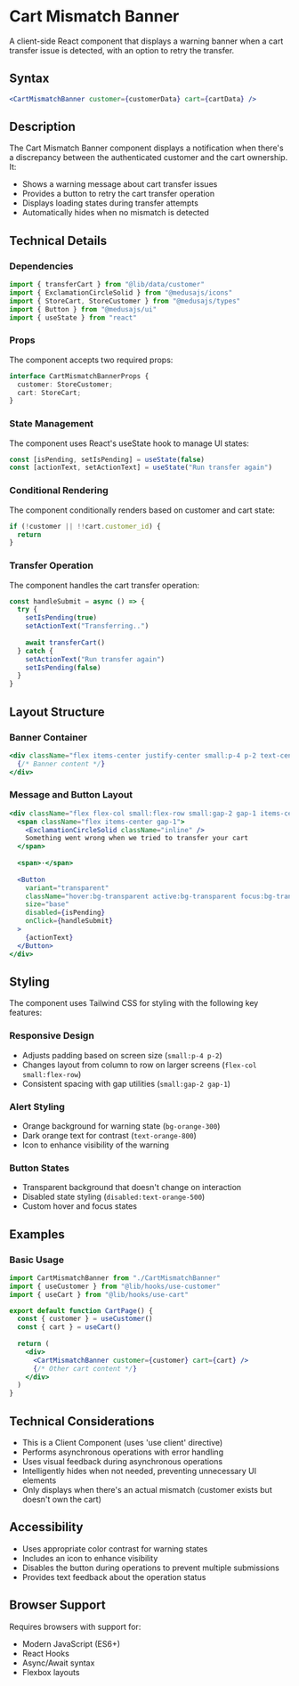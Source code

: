# Cart Mismatch Banner

A client-side React component that displays a warning banner when a cart transfer issue is detected, with an option to retry the transfer.

## Syntax

```jsx copy
<CartMismatchBanner customer={customerData} cart={cartData} />
```

## Description

The Cart Mismatch Banner component displays a notification when there's a discrepancy between the authenticated customer and the cart ownership. It:
- Shows a warning message about cart transfer issues
- Provides a button to retry the cart transfer operation
- Displays loading states during transfer attempts
- Automatically hides when no mismatch is detected

## Technical Details

### Dependencies

```javascript copy
import { transferCart } from "@lib/data/customer"
import { ExclamationCircleSolid } from "@medusajs/icons"
import { StoreCart, StoreCustomer } from "@medusajs/types"
import { Button } from "@medusajs/ui"
import { useState } from "react"
```

### Props

The component accepts two required props:

```typescript copy
interface CartMismatchBannerProps {
  customer: StoreCustomer;
  cart: StoreCart;
}
```

### State Management

The component uses React's useState hook to manage UI states:

```javascript copy
const [isPending, setIsPending] = useState(false)
const [actionText, setActionText] = useState("Run transfer again")
```

### Conditional Rendering

The component conditionally renders based on customer and cart state:

```javascript copy
if (!customer || !!cart.customer_id) {
  return
}
```

### Transfer Operation

The component handles the cart transfer operation:

```javascript copy
const handleSubmit = async () => {
  try {
    setIsPending(true)
    setActionText("Transferring..")
    
    await transferCart()
  } catch {
    setActionText("Run transfer again")
    setIsPending(false)
  }
}
```

## Layout Structure

### Banner Container
```jsx copy
<div className="flex items-center justify-center small:p-4 p-2 text-center bg-orange-300 small:gap-2 gap-1 text-sm mt-2 text-orange-800">
  {/* Banner content */}
</div>
```

### Message and Button Layout
```jsx copy
<div className="flex flex-col small:flex-row small:gap-2 gap-1 items-center">
  <span className="flex items-center gap-1">
    <ExclamationCircleSolid className="inline" />
    Something went wrong when we tried to transfer your cart
  </span>
  
  <span>·</span>
  
  <Button
    variant="transparent"
    className="hover:bg-transparent active:bg-transparent focus:bg-transparent disabled:text-orange-500 text-orange-950 p-0 bg-transparent"
    size="base"
    disabled={isPending}
    onClick={handleSubmit}
  >
    {actionText}
  </Button>
</div>
```

## Styling

The component uses Tailwind CSS for styling with the following key features:

### Responsive Design
- Adjusts padding based on screen size (`small:p-4 p-2`)
- Changes layout from column to row on larger screens (`flex-col small:flex-row`)
- Consistent spacing with gap utilities (`small:gap-2 gap-1`)

### Alert Styling
- Orange background for warning state (`bg-orange-300`)
- Dark orange text for contrast (`text-orange-800`)
- Icon to enhance visibility of the warning

### Button States
- Transparent background that doesn't change on interaction
- Disabled state styling (`disabled:text-orange-500`)
- Custom hover and focus states

## Examples

### Basic Usage
```jsx copy
import CartMismatchBanner from "./CartMismatchBanner"
import { useCustomer } from "@lib/hooks/use-customer"
import { useCart } from "@lib/hooks/use-cart"

export default function CartPage() {
  const { customer } = useCustomer()
  const { cart } = useCart()
  
  return (
    <div>
      <CartMismatchBanner customer={customer} cart={cart} />
      {/* Other cart content */}
    </div>
  )
}
```

## Technical Considerations

- This is a Client Component (uses 'use client' directive)
- Performs asynchronous operations with error handling
- Uses visual feedback during asynchronous operations
- Intelligently hides when not needed, preventing unnecessary UI elements
- Only displays when there's an actual mismatch (customer exists but doesn't own the cart)

## Accessibility

- Uses appropriate color contrast for warning states
- Includes an icon to enhance visibility
- Disables the button during operations to prevent multiple submissions
- Provides text feedback about the operation status

## Browser Support

Requires browsers with support for:
- Modern JavaScript (ES6+)
- React Hooks
- Async/Await syntax
- Flexbox layouts